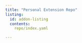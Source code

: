 ```yaml
---
title: "Personal Extension Repo"
listing:
  id: addon-listing
  contents:
    repo/index.yaml

---
```


::: {#addon-listings}
:::